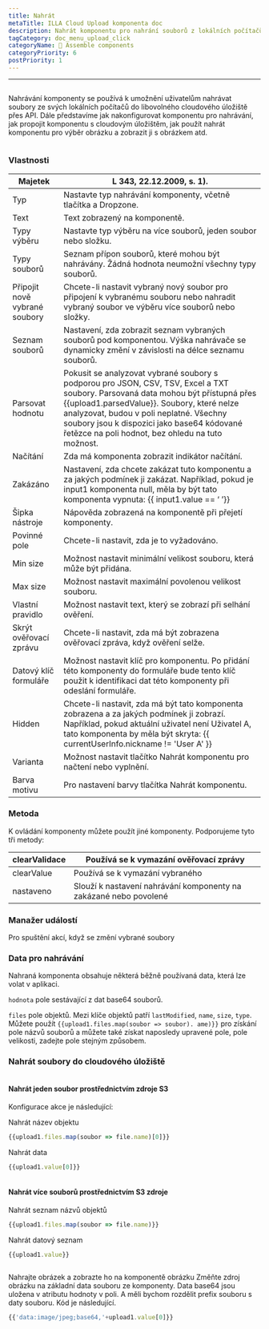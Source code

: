 ```yaml
---
title: Nahrát
metaTitle: ILLA Cloud Upload komponenta doc
description: Nahrát komponentu pro nahrání souborů z lokálních počítačů do libovolného cloudového úložiště
tagCategory: doc_menu_upload_click
categoryName: 🧬 Assemble components
categoryPriority: 6
postPriority: 1
---
```


* * *

## <Heading hidden>Nahrát</Heading>

Nahrávání komponenty se používá k umožnění uživatelům nahrávat soubory ze svých lokálních počítačů do libovolného cloudového úložiště přes API. Dále představíme jak nakonfigurovat komponentu pro nahrávání, jak propojit komponentu s cloudovým úložištěm, jak použít nahrát komponentu pro výběr obrázku a zobrazit ji s obrázkem atd.

<img src='https://cdn.illacloud.com/official-website/img/docs/upload1.png' alt="" />

### Vlastnosti

| Majetek                       | L 343, 22.12.2009, s. 1).                                                                                                                                                                                                                                                                                                    |
| ----------------------------- | ---------------------------------------------------------------------------------------------------------------------------------------------------------------------------------------------------------------------------------------------------------------------------------------------------------------------------- |
| Typ                           | Nastavte typ nahrávání komponenty, včetně tlačítka a Dropzone.                                                                                                                                                                                                                                                               |
| Text                          | Text zobrazený na komponentě.                                                                                                                                                                                                                                                                                                |
| Typy výběru                   | Nastavte typ výběru na více souborů, jeden soubor nebo složku.                                                                                                                                                                                                                                                               |
| Typy souborů                  | Seznam přípon souborů, které mohou být nahrávány. Žádná hodnota neumožní všechny typy souborů.                                                                                                                                                                                                                               |
| Připojit nově vybrané soubory | Chcete-li nastavit vybraný nový soubor pro připojení k vybranému souboru nebo nahradit vybraný soubor ve výběru více souborů nebo složky.                                                                                                                                                                                    |
| Seznam souborů                | Nastavení, zda zobrazit seznam vybraných souborů pod komponentou. Výška nahrávače se dynamicky změní v závislosti na délce seznamu souborů.                                                                                                                                                                                  |
| Parsovat hodnotu              | Pokusit se analyzovat vybrané soubory s podporou pro JSON, CSV, TSV, Excel a TXT soubory. Parsovaná data mohou být přístupná přes {{upload1.parsedValue}}. Soubory, které nelze analyzovat, budou v poli neplatné. Všechny soubory jsou k dispozici jako base64 kódované řetězce na poli hodnot, bez ohledu na tuto možnost. |
| Načítání                      | Zda má komponenta zobrazit indikátor načítání.                                                                                                                                                                                                                                                                               |
| Zakázáno                      | Nastavení, zda chcete zakázat tuto komponentu a za jakých podmínek ji zakázat. Například, pokud je input1 komponenta null, měla by být tato komponenta vypnuta: {{ input1.value == ‘ ’}}                                                                                                                                     |
| Šipka nástroje                | Nápověda zobrazená na komponentě při přejetí komponenty.                                                                                                                                                                                                                                                                     |
| Povinné pole                  | Chcete-li nastavit, zda je to vyžadováno.                                                                                                                                                                                                                                                                                    |
| Min size                      | Možnost nastavit minimální velikost souboru, která může být přidána.                                                                                                                                                                                                                                                         |
| Max size                      | Možnost nastavit maximální povolenou velikost souboru.                                                                                                                                                                                                                                                                       |
| Vlastní pravidlo              | Možnost nastavit text, který se zobrazí při selhání ověření.                                                                                                                                                                                                                                                                 |
| Skrýt ověřovací zprávu        | Chcete-li nastavit, zda má být zobrazena ověřovací zpráva, když ověření selže.                                                                                                                                                                                                                                               |
| Datový klíč formuláře         | Možnost nastavit klíč pro komponentu. Po přidání této komponenty do formuláře bude tento klíč použit k identifikaci dat této komponenty při odeslání formuláře.                                                                                                                                                              |
| Hidden                        | Chcete-li nastavit, zda má být tato komponenta zobrazena a za jakých podmínek ji zobrazí. Například, pokud aktuální uživatel není Uživatel A, tato komponenta by měla být skryta: {{ currentUserInfo.nickname != 'User A' }}                                                                                                 |
| Varianta                      | Možnost nastavit tlačítko Nahrát komponentu pro načtení nebo vyplnění.                                                                                                                                                                                                                                                       |
| Barva motivu                  | Pro nastavení barvy tlačítka Nahrát komponentu.                                                                                                                                                                                                                                                                              |

### Metoda

K ovládání komponenty můžete použít jiné komponenty. Podporujeme tyto tři metody:

| clearValidace | Používá se k vymazání ověřovací zprávy                            |
| ------------- | ----------------------------------------------------------------- |
| clearValue    | Používá se k vymazání vybraného                                   |
| nastaveno     | Slouží k nastavení nahrávání komponenty na zakázané nebo povolené |

### Manažer událostí

Pro spuštění akcí, když se změní vybrané soubory

### Data pro nahrávání

Nahraná komponenta obsahuje některá běžně používaná data, která lze volat v aplikaci.

`hodnota` pole sestávající z dat base64 souborů. 

`files` pole objektů. Mezi klíče objektů patří `lastModified`, `name`, `size`, `type`. Můžete použít `{{upload1.files.map(soubor => soubor). ame)}}` pro získání pole názvů souborů a můžete také získat naposledy upravené pole, pole velikosti, zadejte pole stejným způsobem. 

### Nahrát soubory do cloudového úložiště

<img src='https://cdn.illacloud.com/official-website/img/docs/upload2.gif' alt="" />

#### Nahrát jeden soubor prostřednictvím zdroje S3

Konfigurace akce je následující: 

Nahrát název objektu

```jsx
{{upload1.files.map(soubor => file.name)[0]}}
```

Nahrát data

```jsx
{{upload1.value[0]}}
```

<img src='https://cdn.illacloud.com/official-website/img/docs/upload3.png' alt="" />

#### Nahrát více souborů prostřednictvím S3 zdroje

Nahrát seznam názvů objektů

```jsx
{{upload1.files.map(soubor => file.name)}}
```

Nahrát datový seznam

```jsx
{{upload1.value}}
```

<img src='https://cdn.illacloud.com/official-website/img/docs/upload4.png' alt="" />

Nahrajte obrázek a zobrazte ho na komponentě obrázku
Změňte zdroj obrázku na základní data souboru ze komponenty. Data base64 jsou uložena v atributu hodnoty v poli. A měli bychom rozdělit prefix souboru s daty souboru. Kód je následující. 

```jsx
{{'data:image/jpeg;base64,'+upload1.value[0]}}
```

<img src='https://cdn.illacloud.com/official-website/img/docs/upload5.gif' alt="" />
